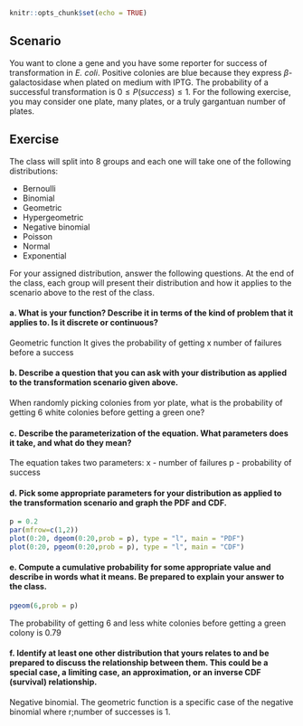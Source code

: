 ```{r setup, include=FALSE}
knitr::opts_chunk$set(echo = TRUE)
```

## Scenario

You want to clone a gene and you have some reporter for success of transformation in *E. coli*. Positive colonies are blue because they express $\beta$-galactosidase when plated on medium with IPTG. The probability of a successful transformation is $0 \le P(success) \le 1$. For the following exercise, you may consider one plate, many plates, or a truly gargantuan number of plates.

## Exercise

The class will split into 8 groups and each one will take one of the following distributions:

- Bernoulli
- Binomial
- Geometric
- Hypergeometric
- Negative binomial
- Poisson
- Normal
- Exponential

For your assigned distribution, answer the following questions. At the end of the class, each group will present their distribution and how it applies to the scenario above to the rest of the class.

#### a. What is your function? Describe it in terms of the kind of problem that it applies to. Is it discrete or continuous?

<!-- Insert your answer below. -->
Geometric function
It gives the probability of getting x number of failures before a success 

#### b. Describe a question that you can ask with your distribution as applied to the transformation scenario given above.

<!-- Insert your answer below. -->
When randomly picking colonies from yor plate, what is the probability of getting 6 white colonies before getting a green one?

#### c. Describe the parameterization of the equation. What parameters does it take, and what do they mean?

<!-- Insert your answer below. -->
The equation takes two parameters:
x - number of failures
p - probability of success

#### d. Pick some appropriate parameters for your distribution as applied to the transformation scenario and graph the PDF and CDF.

```{r}
p = 0.2
par(mfrow=c(1,2))
plot(0:20, dgeom(0:20,prob = p), type = "l", main = "PDF")
plot(0:20, pgeom(0:20,prob = p), type = "l", main = "CDF")

```


#### e. Compute a cumulative probability for some appropriate value and describe in words what it means. Be prepared to explain your answer to the class.

```{r}
pgeom(6,prob = p)

```

<!-- Insert your answer below. -->
The probability of getting 6 and less white colonies before getting a green colony is 0.79

#### f. Identify at least one other distribution that yours relates to and be prepared to discuss the relationship between them. This could be a special case, a limiting case, an approximation, or an inverse CDF (survival) relationship.

<!-- Insert your answer below. -->
Negative binomial. The geometric function is a specific case of the negative binomial where r;number of successes is 1.